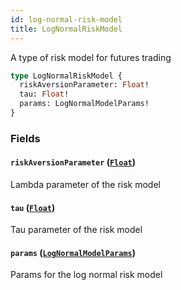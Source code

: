 ```yaml
---
id: log-normal-risk-model
title: LogNormalRiskModel
---
```



A type of risk model for futures trading

```graphql
type LogNormalRiskModel {
  riskAversionParameter: Float!
  tau: Float!
  params: LogNormalModelParams!
}
```


### Fields

#### `riskAversionParameter` ([`Float`](/docs/testnet/graphql/scalars/float))

Lambda parameter of the risk model


#### `tau` ([`Float`](/docs/testnet/graphql/scalars/float))

Tau parameter of the risk model


#### `params` ([`LogNormalModelParams`](/docs/testnet/graphql/objects/log-normal-model-params))

Params for the log normal risk model




